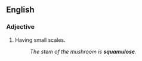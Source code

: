 ==English==

===Adjective===
{{en-adj}}

# {{context|botany|mycology}} Having small scales.
#:''The stem of the mushroom is '''squamulose'''.''